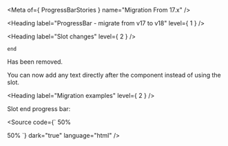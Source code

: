 
<Meta of={ ProgressBarStories } name="Migration From 17.x" />

<Heading label="ProgressBar - migrate from v17 to v18" level={ 1 } />

<Heading label="Slot changes" level={ 2 } />

`end` <OdsBadge color="critical" label="Removed" size="sm" />

Has been removed.

You can now add any text directly after the component instead of using the slot.

<Heading label="Migration examples" level={ 2 } />

Slot end progress bar:

<Source code={`
<osds-progress-bar value="50">
  <span slot="end">50%</span>
</osds-progress-bar>

<!-- is now -->

<ods-progress-bar value="50"></ods-progress-bar><span>50%</span>
`}
        dark="true"
        language="html" />
